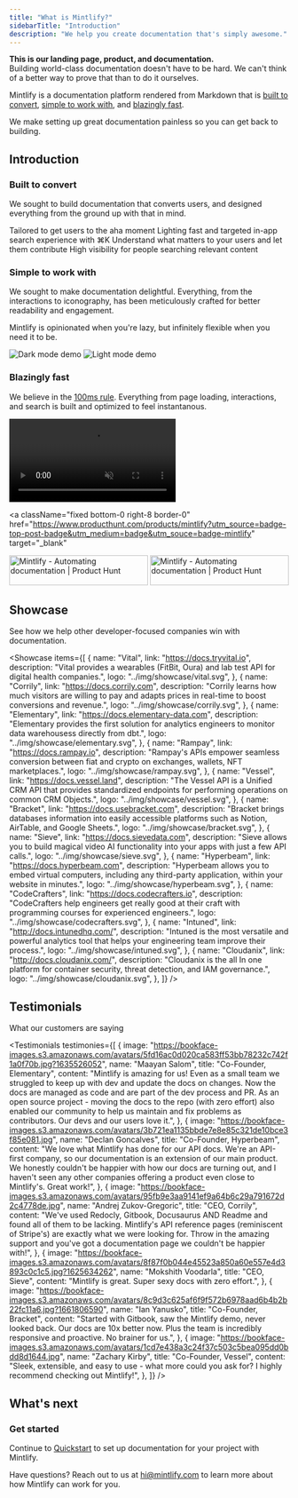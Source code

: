 ```yaml
---
title: "What is Mintlify?"
sidebarTitle: "Introduction"
description: "We help you create documentation that's simply awesome."
---
```


<Tip>

**This is our landing page, product, and documentation.**<br/>
Building world-class documentation doesn't have to be hard. We can't think of a better way to prove that than to do it ourselves.

</Tip>

Mintlify is a documentation platform rendered from Markdown that is [built to convert](#built-to-convert), [simple to work with](#simple-to-work-with), and [blazingly fast](#blazingly-fast).

We make setting up great documentation painless so you can get back to building.

## Introduction

### Built to convert

We sought to build documentation that converts users, and designed everything from the ground up with that in mind.

<CardGroup cols={2}>
  <Card title="Navigation" icon={duotone("map")} color="#ea5a0c">
    Tailored to get users to the aha moment
  </Card>
  <Card
    title="Search Enabled"
    icon={duotone("magnifying-glass")}
    color="#0285c7"
  >
    Lighting fast and targeted in-app search experience with ⌘K
  </Card>
  <Card
    title="Insights and Feedback"
    icon={duotone("chart-user")}
    color="#16a34a"
  >
    Understand what matters to your users and let them contribute
  </Card>
  <Card
    title="SEO Optimized"
    icon={duotone("print-magnifying-glass")}
    color="#dc2626"
  >
    High visibility for people searching relevant content
  </Card>
</CardGroup>

### Simple to work with

We sought to make documentation delightful. Everything, from the interactions to iconography, has been meticulously crafted for better readability and engagement.

Mintlify is opinionated when you're lazy, but infinitely flexible when you need it to be.

<div className="shadow-lg rounded-md border overflow-hidden border-slate-200 dark:border-slate-700">
  <div className="flex-none border-b border-slate-500/10 bg-slate-50 dark:bg-slate-900">
    <div className="flex items-center h-8 space-x-1.5 px-3">
      <div className="w-2.5 h-2.5 bg-red-500 dark:bg-slate-600 rounded-full"></div>
      <div className="w-2.5 h-2.5 bg-yellow-500 dark:bg-slate-600 rounded-full"></div>
      <div className="w-2.5 h-2.5 bg-green-500 dark:bg-slate-600 rounded-full"></div>
    </div>
  </div>
  <img
    className="my-0 hidden dark:block"
    src="https://res.cloudinary.com/mintlify/image/upload/v1659651302/screen-dark_xce9tr.png"
    alt="Dark mode demo"
  />
  <img
    className="my-0 block dark:hidden"
    src="https://res.cloudinary.com/mintlify/image/upload/v1659651302/screen-light_nt1h9e.png"
    alt="Light mode demo"
  />
</div>

### Blazingly fast

We believe in the [100ms rule](https://boscutti.com/blogs/journal/100-millisecond-rule). Everything from page loading, interactions, and search is built and optimized to feel instantanous.

<Example>
  <video className="rounded-lg w-full" alt="rocket engine" autoplay loop muted>
    <source src="img/fast.mp4" />
  </video>
</Example>

<a
  className="fixed bottom-0 right-8 border-0"
  href="https://www.producthunt.com/products/mintlify?utm_source=badge-top-post-badge&utm_medium=badge&utm_souce=badge-mintlify"
  target="_blank"
>
  <img
    className="block dark:hidden"
    src="https://api.producthunt.com/widgets/embed-image/v1/top-post-badge.svg?post_id=349081&theme=light&period=daily"
    alt="Mintlify - Automating documentation | Product Hunt"
    width="250"
    height="54"
  />
  <img
    className="hidden dark:block"
    src="https://api.producthunt.com/widgets/embed-image/v1/top-post-badge.svg?post_id=349081&theme=dark&period=daily"
    alt="Mintlify - Automating&#0032;documentation | Product Hunt"
    width="250"
    height="54"
  />
</a>

## Showcase

See how we help other developer-focused companies win with documentation.


<Showcase
  items={[
    {
      name: "Vital",
      link: "https://docs.tryvital.io",
      description:
        "Vital provides a wearables (FitBit, Oura) and lab test API for digital health companies.",
      logo: "../img/showcase/vital.svg",
    },
    {
      name: "Corrily",
      link: "https://docs.corrily.com",
      description:
        "Corrily learns how much visitors are willing to pay and adapts prices in real-time to boost conversions and revenue.",
      logo: "../img/showcase/corrily.svg",
    },
    {
      name: "Elementary",
      link: "https://docs.elementary-data.com",
      description:
        "Elementary provides the first solution for analytics engineers to monitor data warehousess directly from dbt.",
      logo: "../img/showcase/elementary.svg",
    },
    {
      name: "Rampay",
      link: "https://docs.rampay.io",
      description:
        "Rampay's APIs empower seamless conversion between fiat and crypto on exchanges, wallets, NFT marketplaces.",
      logo: "../img/showcase/rampay.svg",
    },
    {
      name: "Vessel",
      link: "https://docs.vessel.land",
      description:
        "The Vessel API is a Unified CRM API that provides standardized endpoints for performing operations on common CRM Objects.",
      logo: "../img/showcase/vessel.svg",
    },
    {
      name: "Bracket",
      link: "https://docs.usebracket.com",
      description:
        "Bracket brings databases information into easily accessible platforms such as Notion, AirTable, and Google Sheets.",
      logo: "../img/showcase/bracket.svg",
    },
    {
      name: "Sieve",
      link: "https://docs.sievedata.com",
      description:
        "Sieve allows you to build magical video AI functionality into your apps with just a few API calls.",
      logo: "../img/showcase/sieve.svg",
    },
    {
      name: "Hyperbeam",
      link: "https://docs.hyperbeam.com",
      description:
        "Hyperbeam allows you to embed virtual computers, including any third-party application, within your website in minutes.",
      logo: "../img/showcase/hyperbeam.svg",
    },
    {
      name: "CodeCrafters",
      link: "https://docs.codecrafters.io",
      description:
        "CodeCrafters help engineers get really good at their craft with programming courses for experienced engineers.",
      logo: "../img/showcase/codecrafters.svg",
    },
    {
      name: "Intuned",
      link: "http://docs.intunedhq.com/",
      description:
        "Intuned is the most versatile and powerful analytics tool that helps your engineering team improve their process.",
      logo: "../img/showcase/intuned.svg",
    },
    {
      name: "Cloudanix",
      link: "http://docs.cloudanix.com/",
      description:
        "Cloudanix is the all In one platform for container security, threat detection, and IAM governance.",
      logo: "../img/showcase/cloudanix.svg",
    },
  ]}
/>

## Testimonials

What our customers are saying


<Testimonials
  testimonies={[
    {
      image:
        "https://bookface-images.s3.amazonaws.com/avatars/5fd16ac0d020ca583ff53bb78232c742f1a0f70b.jpg?1635526052",
      name: "Maayan Salom",
      title: "Co-Founder, Elementary",
      content:
        "Mintlify is amazing for us! Even as a small team we struggled to keep up with dev and update the docs on changes. Now the docs are managed as code and are part of the dev process and PR. As an open source project - moving the docs to the repo (with zero effort) also enabled our community to help us maintain and fix problems as contributors. Our devs and our users love it.",
    },
    {
      image:
        "https://bookface-images.s3.amazonaws.com/avatars/3b721ea1135bbde7e8e85c321de10bce3f85e081.jpg",
      name: "Declan Goncalves",
      title: "Co-Founder, Hyperbeam",
      content:
        "We love what Mintlify has done for our API docs. We're an API-first company, so our documentation is an extension of our main product. We honestly couldn't be happier with how our docs are turning out, and I haven't seen any other companies offering a product even close to Mintlify's. Great work!",
    },
    {
      image:
        "https://bookface-images.s3.amazonaws.com/avatars/95fb9e3aa9141ef9a64b6c29a791672d2c4778de.jpg",
      name: "Andrej Zukov-Gregoric",
      title: "CEO, Corrily",
      content:
        "We've used Redocly, Gitbook, Docusaurus AND Readme and found all of them to be lacking. Mintlify's API reference pages (reminiscent of Stripe's) are exactly what we were looking for. Throw in the amazing support and you've got a documentation page we couldn't be happier with!",
    },
    {
      image:
        "https://bookface-images.s3.amazonaws.com/avatars/8f87f0b044e45523a850a60e557e4d3893c0c1c5.jpg?1625634262",
      name: "Mokshith Voodarla",
      title: "CEO, Sieve",
      content: "Mintlify is great. Super sexy docs with zero effort.",
    },
    {
      image:
        "https://bookface-images.s3.amazonaws.com/avatars/8c9d3c625af6f9f572b6978aad6b4b2b22fc11a6.jpg?1661806590",
      name: "Ian Yanusko",
      title: "Co-Founder, Bracket",
      content:
        "Started with Gitbook, saw the Mintlify demo, never looked back. Our docs are 10x better now. Plus the team is incredibly responsive and proactive. No brainer for us.",
    },
    {
      image:
        "https://bookface-images.s3.amazonaws.com/avatars/1cd7e438a3c24f37c503c5bea095dd0bdd8d1644.jpg",
      name: "Zachary Kirby",
      title: "Co-Founder, Vessel",
      content:
        "Sleek, extensible, and easy to use - what more could you ask for? I highly recommend checking out Mintlify!",
    },
  ]}
/>

## What's next

### Get started

Continue to [Quickstart](/quickstart) to set up documentation for your project with Mintlify.

<Tip>

Have questions? Reach out to us at [hi@mintlify.com](mailto:hi@mintlify.com) to learn more about how Mintlify can work for you.

</Tip>
